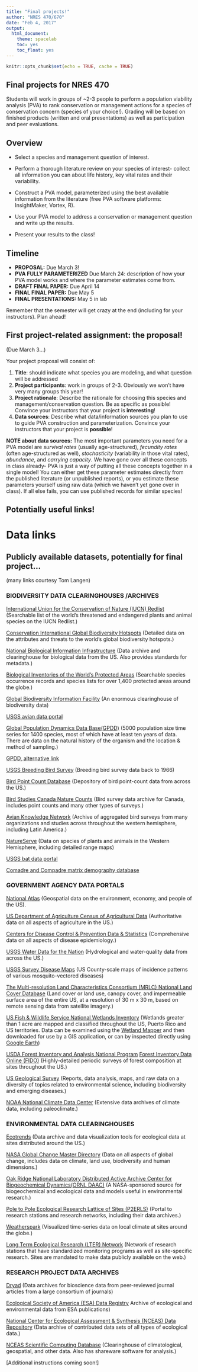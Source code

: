 ```yaml
---
title: "Final projects!"
author: "NRES 470/670"
date: "Feb 4, 2017"
output: 
  html_document: 
    theme: spacelab
    toc: yes
    toc_float: yes
---
```


```r
knitr::opts_chunk$set(echo = TRUE, cache = TRUE)
```

## Final projects for NRES 470

Students will work in groups of ~2-3 people to perform a population viability analysis (PVA) to rank conservation or management actions for a species of conservation concern (species of your choice!). Grading will be based on finished products (written and oral presentations) as well as participation and peer evaluations.

## Overview

- Select a species and management question of interest. 

- Perform a thorough literature review on your species of interest- collect all information you can about life history, key vital rates and their variability. 

- Construct a PVA model, parameterized using the best available information from the literature (free PVA software platforms: InsightMaker, Vortex, R). 

- Use your PVA model to address a conservation or management question and write up the results. 

- Present your results to the class!

## Timeline

- **PROPOSAL:** Due March 3!
- **PVA FULLY PARAMETERIZED** Due March 24: description of how your PVA model works and where the parameter estimates come from.
- **DRAFT FINAL PAPER:** Due April 14
- **FINAL FINAL PAPER:** Due May 5
- **FINAL PRESENTATIONS:** May 5 in lab

Remember that the semester will get crazy at the end (including for your instructors). Plan ahead! 

## First project-related assignment: the proposal!

(Due March 3...) 

Your project proposal will consist of:  

1. **Title**: should indicate what species you are modeling, and what question will be addressed   
2. **Project participants**: work in groups of 2-3. Obviously we won't have very many groups this year!    
3. **Project rationale**: Describe the rationale for choosing this species and management/conservation question. Be as specific as possible! Convince your instructors that your project is **interesting**!    
4. **Data sources**: Describe what data/information sources you plan to use to guide PVA construction and parameterization. Convince your instructors that your project is **possible**!  

**NOTE about data sources:** The most important parameters you need for a PVA model are *survival rates* (usually age-structured), *fecundity rates* (often age-structured as well), *stochasticity* (variability in those vital rates), *abundance*, and *carrying capacity*. We have gone over all these concepts in class already- PVA is just a way of putting all these concepts together in a single model! You can either get these parameter estimates directly from the published literature (or unpublished reports), or you estimate these parameters yourself using raw data (which we haven't yet gone over in class). If all else fails, you can use published records for similar species!


## Potentially useful links!

# Data links

## Publicly available datasets, potentially for final project...  
(many links courtesy Tom Langen) 

### BIODIVERSITY DATA CLEARINGHOUSES /ARCHIVES
[International Union for the Conservation of Nature (IUCN) Redlist](http://www.iucnredlist.org/) (Searchable list of the world’s threatened and endangered plants and animal species on the IUCN Redlist.)  

[Conservation International Global Biodiversity Hotspots](http://www.biodiversityhotspots.org/Pages/default.aspx) (Detailed data on the attributes and threats to the world’s global biodiversity hotspots.)  

[National Biological Information Infrastructure](http://www.nbii.gov/) (Data archive and clearinghouse for biological data from the US. Also provides standards for metadata.)  

[Biological Inventories of the World’s Protected Areas](http://www.ice.ucdavis.edu/bioinventory/bioinventory.html) (Searchable species occurrence records and species lists for over 1,400 protected areas around the globe.)  

[Global Biodiversity Information Facility](http://data.gbif.org/welcome.htm) (An enormous clearinghouse of biodiversity data) 

[USGS avian data portal](https://migbirdapps.fws.gov/mbdc/databases/db_selection.html)     

[Global Population Dynamics Data Base(GPDD)](http://www3.imperial.ac.uk/cpb/research/patternsandprocesses/gpdd) (5000 population size time series for 1400 species, most of which have at least ten years of data. There are data on the natural history of the organism and the location & method of sampling.)   

[GPDD, alternative link](https://www.imperial.ac.uk/cpb/gpdd2/secure/login.aspx)     

[USGS Breeding Bird Survey](http://www.pwrc.usgs.gov/BBS/) (Breeding bird survey data back to 1966)  

[Bird Point Count Database](http://www.pwrc.usgs.gov/point/) (Depository of bird point-count data from across the US.)   

[Bird Studies Canada Nature Counts](http://www.bsc-eoc.org/birdmon/default/main.jsp) (Bird survey data archive for Canada, includes point counts and many other types of surveys.)  

[Avian Knowledge Network](http://www.avianknowledge.net/content/datasets)  (Archive of aggregated bird surveys from many organizations and studies across throughout the western hemisphere, including Latin America.)  

[NatureServe](http://www.natureserve.org/getData/index.jsp)  (Data on species of plants and animals in the Western Hemisphere, including detailed range maps) 

[USGS bat data portal](https://my.usgs.gov/bpd/)     
 
[Comadre and Compadre matrix demography database](https://compadredb.wordpress.com/2015/10/05/introducing-the-comadre-animal-matrix-database/)    

### GOVERNMENT AGENCY DATA PORTALS 

[National Atlas](http://www.nationalatlas.gov/) (Geospatial data on the environment, economy, and people of the US).   

[US Department of Agriculture Census of Agricultural Data](http://www.agcensus.usda.gov/) (Authoritative data on all aspects of agriculture in the US.)      

[Centers for Disease Control & Prevention Data & Statistics](http://www.cdc.gov/datastatistics/) (Comprehensive data on all aspects of disease epidemiology.)     

[USGS Water Data for the Nation](http://waterdata.usgs.gov/nwis) (Hydrological and water-quality data from across the US.)  

[USGS Survey Disease Maps](http://diseasemaps.usgs.gov/index.html) (US County-scale maps of incidence patterns of various mosquito-vectored diseases)    

[The Multi-resolution Land Characteristics Consortium (MRLC) National Land Cover Database](http://www.mrlc.gov/) (Land cover or land use, canopy cover, and impermeable surface area of the entire US, at a resolution of 30 m x 30 m, based on remote sensing data from satellite imagery.)  

[US Fish & Wildlife Service National Wetlands Inventory](http://www.fws.gov/wetlands/) (Wetlands greater than 1 acre are mapped and classified throughout the US, Puerto Rico and US territories. Data can be examined using the [Wetland Mapper](http://www.fws.gov/wetlands/Data/Mapper.html) and then downloaded for use by a GIS application, or can by inspected directly using [Google Earth](http://www.fws.gov/wetlands/Data/GoogleEarth.html))   

[USDA Forest Inventory and Analysis National Program](http://fia.fs.fed.us/) 
[Forest Inventory Data Online (FIDO)](http://fia.fs.fed.us/tools-data/default.asp) (Highly-detailed periodic surveys of forest composition at sites throughout the US.)   

[US Geological Survey](http://www.usgs.gov/) (Reports, data analysis, maps, and raw data on a diversity of topics related to environmental science, including biodiversity and emerging diseases.)

[NOAA National Climate Data Center](http://www.ncdc.noaa.gov/oa/ncdc.html) (Extensive data archives of climate data, including paleoclimate.)

### ENVIRONMENTAL DATA CLEARINGHOUSES
[Ecotrends](http://www.ecotrends.info/EcoTrends/) (Data archive and data visualization tools for ecological data at sites distributed around the US.)  

[NASA Global Change Master Directory](http://gcmd.nasa.gov/index.html) (Data on all aspects of global change, includes data on climate, land use, biodiversity and human dimensions.)  

[Oak Ridge National Laboratory Distributed Active Archive Center for Biogeochemical Dynamics(ORNL DAAC)](http://daac.ornl.gov/index.shtml) (A NASA-sponsored source for biogeochemical and ecological data and models useful in environmental research.)  

[Pole to Pole Ecological Research Lattice of Sites (P2ERLS)](http://www.p2erls.net/) (Portal to research stations and research networks, including their data archives.)  

[Weatherspark](http://weatherspark.com/) (Visualized time-series data on local climate at sites around the globe.)  

[Long Term Ecological Research (LTER) Network](http://www.lternet.edu/) (Network of research stations that have standardized monitoring programs as well as site-specific research. Sites are mandated to make data publicly available on the web.)  


### RESEARCH PROJECT DATA ARCHIVES
[Dryad](http://datadryad.org/) (Data archives for bioscience data from peer-reviewed journal articles from a large consortium of journals)   

[Ecological Society of America (ESA) Data Registry](http://esapubs.org/archive/archive_D.htm)
Archive of ecological and environmental data from ESA publications)  

[National Center for Ecological Assessment & Synthesis (NCEAS) Data Repository](http://knb.ecoinformatics.org/knb/style/skins/nceas/index.jsp) (Data archive of contributed data sets of all types of ecological data.)  

[NCEAS Scientific Computing Database](http://www.nceas.ucsb.edu/scicomp/) (Clearinghouse of climatological, geospatial, and other data. Also has shareware software for analysis.)


[Additional instructions coming soon!]





























